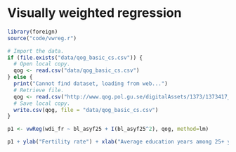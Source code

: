 <style>@import url(style.css);</style>

# Visually weighted regression

```r
library(foreign)
source("code/vwreg.r")
```

```r
# Import the data.
if (file.exists("data/qog_basic_cs.csv")) {
  # Open local copy.
  qog <- read.csv("data/qog_basic_cs.csv")
} else {
  print("Cannot find dataset, loading from web...")
  # Retrieve file.
  qog <- read.csv("http://www.qog.pol.gu.se/digitalAssets/1373/1373417_qog_basic_cs_csv_120608.csv", header = FALSE)
  # Save local copy.
  write.csv(qog, file = "data/qog_basic_cs.csv")
}
```

```r
p1 <- vwReg(wdi_fr ~ bl_asyf25 + I(bl_asyf25^2), qog, method=lm)
```

```r
p1 + ylab("Fertility rate") + xlab("Average education years among 25+ year-old females")
```
